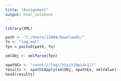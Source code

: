 ```yaml
---
title: "Assignment"
output: html_notebook
---
```


```r
library(XML)

path <- "C:/Users/11099/Downloads/"
fn <- "log.xml"
fpn = paste0(path, fn)

xmlObj <- xmlParse(fpn)

xpathEx <- "count(//log//Visit[@pid=1])"
results <- xpathSApply(xmlObj, xpathEx, xmlValue)
head(results)
```

